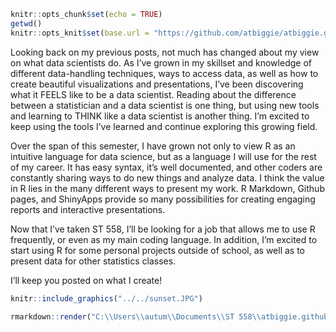 
```r
knitr::opts_chunk$set(echo = TRUE)
getwd()
knitr::opts_knit$set(base.url = "https://github.com/atbiggie/atbiggie.github.io/blob/master/images/")
```

Looking back on my previous posts, not much has changed about my view on what data scientists do. As I've grown in my skillset and knowledge of different data-handling techniques, ways to access data, as well as how to create beautiful visualizations and presentations, I've been discovering what it FEELS like to be a data scientist. Reading about the difference between a statistician and a data scientist is one thing, but using new tools and learning to THINK like a data scientist is another thing. I'm excited to keep using the tools I've learned and continue exploring this growing field.  

Over the span of this semester, I have grown not only to view R as an intuitive language for data science, but as a language I will use for the rest of my career. It has easy syntax, it's well documented, and other coders are constantly sharing ways to do new things and analyze data. I think the value in R lies in the many different ways to present my work. R Markdown, Github pages, and ShinyApps provide so many possibilities for creating engaging reports and interactive presentations.  

Now that I've taken ST 558, I'll be looking for a job that allows me to use R frequently, or even as my main coding language. In addition, I'm excited to start using R for some personal projects outside of school, as well as to present data for other statistics classes.  

I'll keep you posted on what I create!  

```r
knitr::include_graphics("../../sunset.JPG")
```


```r
rmarkdown::render("C:\\Users\\autum\\Documents\\ST 558\\atbiggie.github.io\\_Rmd\\2021-11-19-Course-Reflections.Rmd", output_format = "github_document", output_dir = "../atbiggie.github.io/_posts/", output_options = list(html_preview = FALSE))
```

